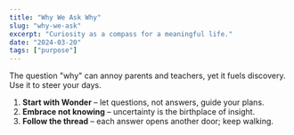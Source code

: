 ```yaml
---
title: "Why We Ask Why"
slug: "why-we-ask"
excerpt: "Curiosity as a compass for a meaningful life."
date: "2024-03-20"
tags: ["purpose"]
---
```


The question "why" can annoy parents and teachers, yet it fuels discovery. Use it to steer your days.

1. **Start with Wonder** – let questions, not answers, guide your plans.
2. **Embrace not knowing** – uncertainty is the birthplace of insight.
3. **Follow the thread** – each answer opens another door; keep walking.
